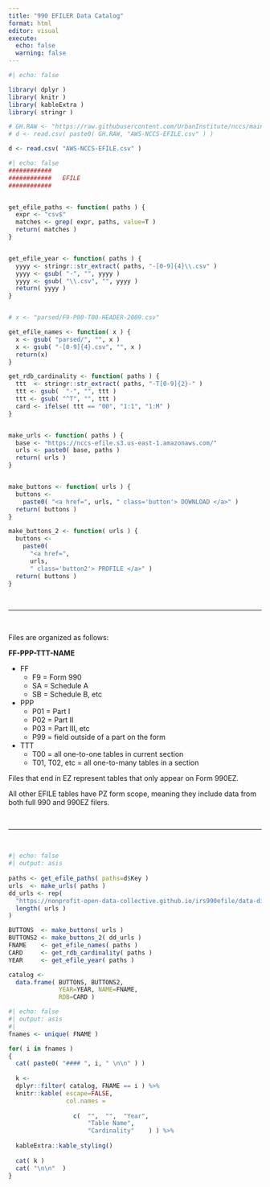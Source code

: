 ```yaml
---
title: "990 EFILER Data Catalog"
format: html
editor: visual
execute: 
  echo: false
  warning: false
---
```


```r
#| echo: false

library( dplyr )
library( knitr )
library( kableExtra )
library( stringr )

# GH.RAW <- "https://raw.githubusercontent.com/UrbanInstitute/nccs/main/catalogs/"
# d <- read.csv( paste0( GH.RAW, "AWS-NCCS-EFILE.csv" ) )

d <- read.csv( "AWS-NCCS-EFILE.csv" )
```

```r
#| echo: false
############
############   EFILE
############


get_efile_paths <- function( paths ) {
  expr <- "csv$"
  matches <- grep( expr, paths, value=T )
  return( matches )
}


get_efile_year <- function( paths ) {
  yyyy <- stringr::str_extract( paths, "-[0-9]{4}\\.csv" )
  yyyy <- gsub( "-", "", yyyy )
  yyyy <- gsub( "\\.csv", "", yyyy )
  return( yyyy )
}


# x <- "parsed/F9-P00-T00-HEADER-2009.csv"

get_efile_names <- function( x ) {
  x <- gsub( "parsed/", "", x )
  x <- gsub( "-[0-9]{4}.csv", "", x )
  return(x)
}

get_rdb_cardinality <- function( paths ) {
  ttt  <- stringr::str_extract( paths, "-T[0-9]{2}-" )
  ttt <- gsub(  "-", "", ttt )
  ttt <- gsub( "^T", "", ttt )
  card <- ifelse( ttt == "00", "1:1", "1:M" )
}


make_urls <- function( paths ) {
  base <- "https://nccs-efile.s3.us-east-1.amazonaws.com/"
  urls <- paste0( base, paths )
  return( urls )
}


make_buttons <- function( urls ) {
  buttons <- 
    paste0( "<a href=", urls, " class='button'> DOWNLOAD </a>" )
  return( buttons ) 
}

make_buttons_2 <- function( urls ) {
  buttons <- 
    paste0( 
      "<a href=",
      urls,
      " class='button2'> PROFILE </a>" )
  return( buttons ) 
}
```

<br>

<hr>

<br>

Files are organized as follows:

**FF-PPP-TTT-NAME**

-   FF
    -   F9 = Form 990
    -   SA = Schedule A
    -   SB = Schedule B, etc
-   PPP
    -   P01 = Part I
    -   P02 = Part II
    -   P03 = Part III, etc
    -   P99 = field outside of a part on the form
-   TTT
    -   T00 = all one-to-one tables in current section
    -   T01, T02, etc = all one-to-many tables in a section

Files that end in EZ represent tables that only appear on Form 990EZ.

All other EFILE tables have PZ form scope, meaning they include data from both full 990 and 990EZ filers.

<br>

<hr>

<br>

```r
#| echo: false
#| output: asis
 
paths <- get_efile_paths( paths=d$Key )
urls  <- make_urls( paths )
dd_urls <- rep(
  "https://nonprofit-open-data-collective.github.io/irs990efile/data-dictionary/data-dictionary.html",
  length( urls )
)

BUTTONS  <- make_buttons( urls )
BUTTONS2 <- make_buttons_2( dd_urls )
FNAME    <- get_efile_names( paths )
CARD     <- get_rdb_cardinality( paths )
YEAR     <- get_efile_year( paths )

catalog <- 
  data.frame( BUTTONS, BUTTONS2,
              YEAR=YEAR, NAME=FNAME, 
              RDB=CARD )
```

```r
#| echo: false
#| output: asis
#| 
fnames <- unique( FNAME )

for( i in fnames )
{
  cat( paste0( "#### ", i, " \n\n" ) )
  
  k <- 
  dplyr::filter( catalog, FNAME == i ) %>%
  knitr::kable( escape=FALSE,
                col.names =  
                  
                  c(  "",  "",  "Year",
                      "Table Name", 
                      "Cardinality"    ) ) %>%
    
  kableExtra::kable_styling()
  
  cat( k )
  cat( "\n\n"  )
}


```

```{=html}
<style>


h1.title {
 font-size: 60px;
 color: #0a4c6a;
}


h4, .h4 {
    font-size: 40px;
    color: #1696d2;
    margin-top: 50px;
    margin-bottom: 30px;
}



.button {
  background-color: white;
  color:  #12719e;
  border: 2px solid  #12719e;   /* #008CBA; */
  padding: 5px 10px;
  text-align: center;
  text-decoration: none;
  display: inline-block;
  font-size: 14px;
  border-radius: 12px;
  width: 150px;
}
 
.button {
  transition-duration: 0.4s;
}

.button:hover {
  background-color: #1696d2; 
  color: white;
  border: 2px solid #12719e;
}


.button2 {
  background-color: white;
  color: #12719e;
  border: 2px solid #9d9d9d;   /* #008CBA; */
  padding: 5px 10px;
  text-align: center;
  text-decoration: none;
  display: inline-block;
  font-size: 14px;
  border-radius: 12px;
  width: 150px;
}

.button2 {
  transition-duration: 0.4s;
}

.button2:hover {
  background-color: #fff2cf; 
  color: #1696d2;
  font-weight: bold;
  border: 2px solid #1696d2;
}


.center {text-align: center;}

table td {
  vertical-align: middle;
}

blockquote {
    border-left: 4px solid #1696d2;
    margin-left: 10px;
    margin-inline-start: 0px;
    margin-inline-end: 0px;
    padding: 15px;
}

.button3 {
  background-color: #0a4c6a;
  color: white;
  border: 2px solid #0a4c6a;   
  text-align: center;
  text-decoration: none;
  display: inline-block;
  font-size: 16px;
  border-radius: 4px;
  width: 100px;
}
</style>
```
